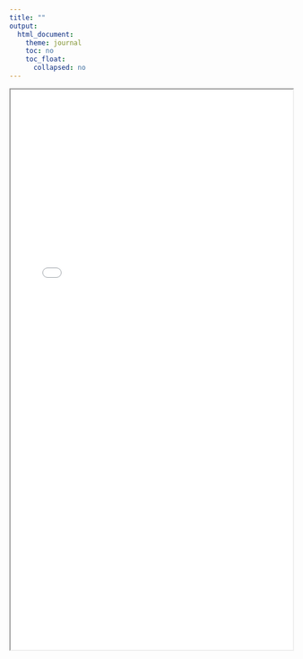 ```yaml
---
title: ""
output: 
  html_document:
    theme: journal
    toc: no
    toc_float:
      collapsed: no
---
```




<iframe src="Documents/GreenTaxi.pdf" width="100%" height="1000px">